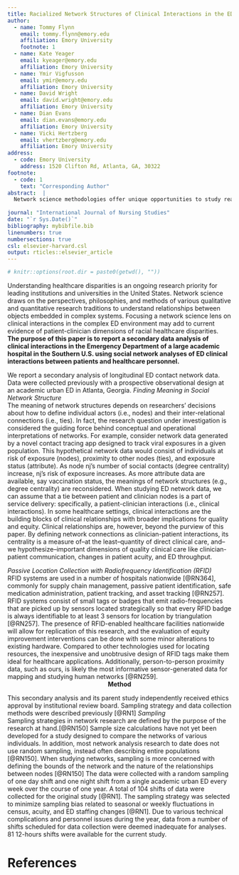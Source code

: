 ```yaml
---
title: Racialized Network Structures of Clinical Interactions in the ED
author:
  - name: Tommy Flynn
    email: tommy.flynn@emory.edu
    affiliation: Emory University
    footnote: 1
  - name: Kate Yeager
    email: kyeager@emory.edu
    affiliation: Emory University
  - name: Ymir Vigfusson
    email: ymir@emory.edu
    affiliation: Emory University
  - name: David Wright
    email: david.wright@emory.edu
    affiliation: Emory University
  - name: Dian Evans
    email: dian.evans@emory.edu
    affiliation: Emory University
  - name: Vicki Hertzberg
    email: vhertzberg@emory.edu
    affiliation: Emory University
address:
  - code: Emory University
    address: 1520 Clifton Rd, Atlanta, GA, 30322
footnote:
  - code: 1
    text: "Corresponding Author"
abstract:  |
  Network science methodologies offer unique opportunities to study real-world human interactions in diverse contexts. The emergency department (ED) is a complex dynamic environment in which clinical care and patient experience depend on the quality of clinician-patient and clinician-clinician encounters, or clinical interactions. Clinical interactions (CIs) are multidimensional social phenomena embedded at the center of healthcare services and one of the primary pathways thought to cause racial healthcare disparities. Evidence of racial disparities in the quality of care provided to Black patients compared to White patients in U.S. EDs is strong. One roadblock to understanding social and clinical mechanisms is the need for research methods suited for dynamic complexity inherent to clinical interactions in the ED. The purpose of this study is to describe a network analysis of clinical interactions (NACI) and the effects of patient race on structural network variables in an urban ED in the Southern United States. We conducted a secondary analysis of observational clinical data to describe how patients’ racial affiliations relate to CI network structures. Network data were generated passively with radiofrequency identification (RFID) tags worn by patients and clinicians during their time in the ED. Clinical interactions were measured as RFID tag proximity within 1 m. Patient demographic and clinical data points were gathered from medical records.  
  
journal: "International Journal of Nursing Studies"
date: "`r Sys.Date()`"
bibliography: mybibfile.bib
linenumbers: true
numbersections: true
csl: elsevier-harvard.csl
output: rticles::elsevier_article
---
```


```r
# knitr::options(root.dir = paste0(getwd(), ""))
```



Understanding healthcare disparities is an ongoing research priority for leading institutions and universities in the United States. Network science draws on the perspectives, philosophies, and methods of various qualitative and quantitative research traditions to understand relationships between objects embedded in complex systems. Focusing a network science lens on clinical interactions in the complex ED environment may add to current evidence of patient-clinician dimensions of racial healthcare disparities. __The purpose of this paper is to report a secondary data analysis of clinical interactions in the Emergency Department of a large academic hospital in the Southern U.S. using social network analyses of ED clinical interactions between patients and healthcare personnel.__

We report a secondary analysis of longitudinal ED contact network data. Data were collected previously with a prospective observational design at an academic urban ED in Atlanta, Georgia.
_Finding Meaning in Social Network Structure_  
The meaning of network structures depends on researchers’ decisions about how to define individual actors (i.e., nodes) and their inter-relational connections (i.e., ties). In fact, the research question under investigation is considered the guiding force behind conceptual and operational interpretations of networks. For example, consider network data generated by a novel contact tracing app designed to track viral exposures in a given population. This hypothetical network data would consist of individuals at risk of exposure (nodes), proximity to other nodes (ties), and exposure status (attribute). As node nj’s number of social contacts (degree centrality) increase, nj’s risk of exposure increases. As more attribute data are available, say vaccination status, the meanings of network structures (e.g., degree centrality) are reconsidered. When studying ED network data, we can assume that a tie between patient and clinician nodes is a part of service delivery: specifically, a patient-clinician interactions (i.e., clinical interactions). In some healthcare settings, clinical interactions are the building blocks of clinical relationships with broader implications for quality and equity. Clinical relationships are, however, beyond the purview of this paper. By defining network connections as clinician-patient interactions, its centrality is a measure of–at the least–quantity of direct clinical care, and–we hypothesize–important dimensions of quality clinical care like clinician-patient communication, changes in patient acuity, and ED throughput.  

_Passive Location Collection with Radiofrequency Identification (RFID)_  
RFID systems are used in a number of hospitals nationwide [@RN364], commonly for supply chain management, passive patient identification, safe medication administration, patient tracking, and asset tracking [@RN257]. RFID systems consist of small tags or badges that emit radio-frequencies that are picked up by sensors located strategically so that every RFID badge is always identifiable to at least 3 sensors for location by triangulation [@RN257]. The presence of RFID-enabled healthcare facilities nationwide will allow for replication of this research, and the evaluation of equity improvement interventions can be done with some minor alterations to existing hardware. Compared to other technologies used for locating resources, the inexpensive and unobtrusive design of RFID tags make them ideal for healthcare applications. Additionally, person-to-person proximity data, such as ours, is likely the most informative sensor-generated data for mapping and studying human networks [@RN259].  
<center>
__Method__  
</center>  
This secondary analysis and its parent study independently received ethics approval by institutional review board. Sampling strategy and data collection methods were described previously [@RN1]
_Sampling_   
Sampling strategies in network research are defined by the purpose of the research at hand.[@RN150] Sample size calculations have not yet been developed for a study designed to compare the networks of various individuals. In addition, most network analysis research to date does not use random sampling, instead often describing entire populations [@RN150]. When studying networks, sampling is more concerned with defining the bounds of the network and the nature of the relationships between nodes [@RN150] The data were collected with a random sampling of one day shift and one night shift from a single academic urban ED every week over the course of one year. A total of 104 shifts of data were collected for the original study [@RN1]. The sampling strategy was selected to minimize sampling bias related to seasonal or weekly fluctuations in census, acuity, and ED staffing changes [@RN1]. Due to various technical complications and personnel issues during the year, data from a number of shifts scheduled for data collection were deemed inadequate for analyses. 81 12-hours shifts were available for the current study.



References {#references .unnumbered}
==========
